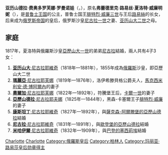 {{Otheruse|普魯士的夏洛特}}
{{Infobox royalty|consort=yes
| name         = 普魯士的夏洛特
| image        = Alexandra Fedorovna by C.Robertson (1840s, Hermitage) detail.jpg
| caption      = 瑪麗亞·亞歷山德羅芙娜皇后，1840年
| succession   = 俄羅斯皇后
| reign        = 1825年12月1日－1855年3月2日
（{{age in years and days|1825|12|1|1855|3|2|age=no}}）
| full name    = {{Lang-de|Friederike Luise Charlotte Wilhelmine}}<br>{{lang-ru|Alexandra Feodorovna Romanova}}
| birth_date   = {{birth date|1798|7|13|mf=y}}
| birth_place  = {{flag|Kingdom of Prussia}}[[夏洛滕堡宮|夏洛滕堡宮]]
| death_date   = {{death date and age|1860|11|1|1798|7|13|mf=y}}
| death_place  = {{flag|Russian Empire}}[[亞歷山大宮|亞歷山大宮]]
| burial_place = [[彼得保罗主教座堂|彼得保罗主教座堂]]
| house        = [[霍亨索倫王朝|霍亨索倫王朝]]
| father       = [[腓特烈·威廉三世|腓特烈·威廉三世]]
| mother       = [[梅克倫堡-施特雷利茨的路易絲|梅克倫堡-施特雷利茨的路易絲]]
}}

'''亚历山德拉·费奥多罗芙娜·罗曼诺娃'''（''{{lang-ru|Императрица Александра Фёдоровна Романова}}''，{{bd|1798年|7月13日|1860年|11月1日}}），原名'''弗蕾德里克·路易丝·夏洛特·威廉明妮'''（''{{lang-de|Friederike Luise Charlotte Wilhelmine}}''），是[[普鲁士王国|普鲁士王国]]的公主，普鲁士国王[[腓特烈·威廉三世|腓特烈·威廉三世]]与王后[[梅克倫堡-施特雷利茨的路易絲|路易絲]]的长女，后来成为[[俄罗斯帝国|俄罗斯帝国]]的皇后，俄罗斯沙皇[[尼古拉一世_(俄国)|尼古拉一世]]之妻、[[亚历山大二世_(俄国)|亚历山大二世]]之母。

== 家庭 ==
1817年，夏洛特與俄羅斯沙皇[[亞歷山大一世_(俄國)|亞歷山大一世]]的弟弟[[尼古拉一世_(俄国)|尼古拉]]結婚，兩人共有4子3女：
# [[亚历山大二世_(俄国)|'''亚历山大'''·尼古拉耶維奇]]（1818年—1881年），1855年成為[[俄羅斯帝國|俄羅斯]]沙皇，即亞歷山大二世
# [[瑪麗亞·尼古拉耶芙娜_(洛伊希滕貝格公爵夫人)|'''瑪麗亞'''·尼古拉耶芙娜]]（1819年—1876年），洛伊希滕貝格公爵夫人，[[馬克西米利安·德·博阿爾內|馬克西米利安·德·博阿爾內]]的妻子
# [[奧爾加·尼古拉耶芙娜_(符騰堡王后)|'''奧爾加'''·尼古拉耶芙娜]]（1822年—1892年），符騰堡王后，[[卡爾一世_(符騰堡)|卡爾一世]]的妻子
# [[亞歷山德拉·尼古拉耶夫娜女大公_(黑森-卡塞爾王妃)|'''亞歷山德拉'''·尼古拉耶夫娜]]（1825年—1844年），黑森-卡塞爾王子[[黑森-卡塞爾的腓特烈·威廉_(1820-1884)|腓特烈·威廉]]的妻子
# [[康斯坦丁·尼古拉耶维奇|'''康斯坦丁'''·尼古拉耶維奇]]（1827年—1892年），與[[亞歷山德拉·約瑟福芙娜|薩克森-阿爾滕堡的亞歷山德拉]]結婚
# [[尼古拉·尼古拉耶維奇大公_(1831-1891)|'''尼古拉'''·尼古拉耶維奇]]（1831年—1891年），與[[歐登堡的亞歷山德拉|歐登堡的亞歷山德拉]]結婚
# [[米哈伊爾·尼古拉耶維奇|'''米哈伊爾'''·尼古拉耶維奇]]（1832年—1909年），與[[巴登的塞西莉埃|巴登的塞西莉埃]]結婚

{{commonscat|Alexandra Feodorovna (Charlotte of Prussia)}}
{{Authority control}}
{{DEFAULTSORT: Alexandra Feodorovna}}
[[Category:德国君主女儿|Charlotte]]
[[Category:普鲁士公主|Charlotte]]
[[Category:俄羅斯皇后|Category:俄羅斯皇后]]
[[Category:柏林人|Category:柏林人]]
[[Category:玛丽亚·路易莎皇后勋章得主|Category:玛丽亚·路易莎皇后勋章得主]]